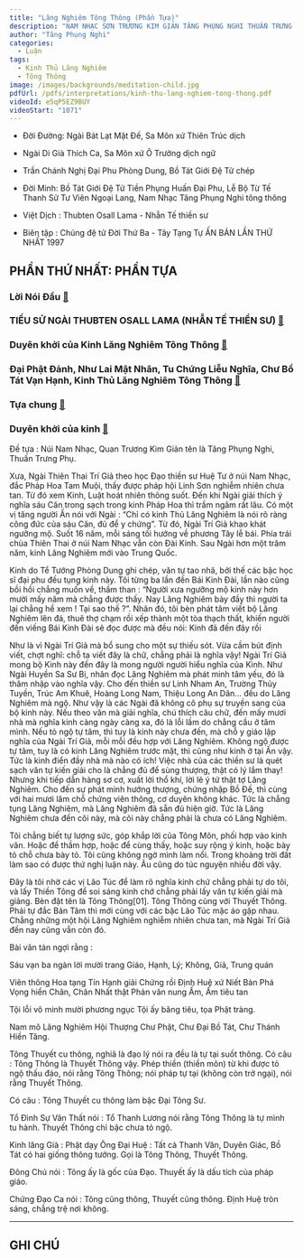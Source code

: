 ```yaml
---
title: "Lăng Nghiêm Tông Thông (Phần Tựa)"
description: "NAM NHẠC SƠN TRƯƠNG KIM GIẢN TĂNG PHỤNG NGHI THUẤN TRƯNG THIẾT ĐỀ"
author: "Tăng Phụng Nghi"
categories:
  - Luận
tags:
  - Kinh Thủ Lăng Nghiêm
  - Tông Thông
image: /images/backgrounds/meditation-child.jpg
pdfUrl: /pdfs/interpretations/kinh-thu-lang-nghiem-tong-thong.pdf
videoId: e5qP5EZ9BUY
videoStart: "1071"
---
```


- Đời Đường: Ngài Bát Lạt Mật Đế, Sa Môn xứ Thiên Trúc dịch

- Ngài Di Già Thích Ca, Sa Môn xứ Ô Trường dịch ngữ

- Trần Chánh Nghị Đại Phu Phòng Dung, Bồ Tát Giới Đệ Tử chép

- Đời Minh: Bồ Tát Giới Đệ Tử Tiền Phụng Huấn Đại Phu, Lễ Bộ Từ Tế Thanh Sử Tư Viên Ngoại Lang, Nam Nhạc Tăng Phụng Nghi tông thông

- Việt Dịch : Thubten Osall Lama - Nhẫn Tế thiền sư

- Biên tập : Chúng đệ tử Đời Thứ Ba - Tây Tạng Tự ẤN BẢN LẦN THỨ NHẤT 1997

## PHẦN THỨ NHẤT: PHẦN TỰA

### Lời Nói Đầu [🔗](https://nigioikhatsi.net/viet/gianggiai/kinhthulangnghiemtongthong/ktlgtongnghia-loinoidau.htm)

### TIỂU SỬ NGÀI THUBTEN OSALL LAMA (NHẪN TẾ THIỀN SƯ) [🔗](https://nigioikhatsi.net/viet/gianggiai/kinhthulangnghiemtongthong/ktlgtongnghia-tieusu.htm)

### Duyên khởi của Kinh Lăng Nghiêm Tông Thông [🔗](https://nigioikhatsi.net/viet/gianggiai/kinhthulangnghiemtongthong/ktlgtongnghia-duyenkhoi.htm)

### Đại Phật Đảnh, Như Lai Mật Nhân, Tu Chứng Liễu Nghĩa, Chư Bồ Tát Vạn Hạnh, Kinh Thủ Lăng Nghiêm Tông Thông [🔗](https://nigioikhatsi.net/viet/gianggiai/kinhthulangnghiemtongthong/ktlgtongnghia-1-2.htm)

### Tựa chung [🔗](https://nigioikhatsi.net/viet/gianggiai/kinhthulangnghiemtongthong/ktlgtongnghia-1-3.htm)

### Duyên khởi của kinh [🔗](https://nigioikhatsi.net/viet/gianggiai/kinhthulangnghiemtongthong/ktlgtongnghia-1-4.htm)

Đề tựa : Núi Nam Nhạc, Quan Trương Kim Giản tên là Tăng Phụng Nghi, Thuấn Trưng Phụ.

Xưa, Ngài Thiên Thai Trí Giả theo học Đạo thiền sư Huệ Tư ở núi Nam Nhạc, đắc Pháp Hoa Tam Muội, thấy được pháp hội Linh Sơn nghiễm nhiên chưa tan.
Từ đó xem Kinh, Luật hoát nhiên thông suốt.
Đến khi Ngài giải thích ý nghĩa sáu Căn trong sạch trong kinh Pháp Hoa thì trầm ngâm rất lâu.
Có một vị tăng người Ấn nói với Ngài : “Chỉ có kinh Thủ Lăng Nghiêm là nói rõ ràng công đức của sáu Căn, đủ để y chứng”.
Từ đó, Ngài Trí Giả khao khát ngưỡng mộ. Suốt 16 năm, mỗi sáng tối hướng về phương Tây lễ bái.
Phía trái chùa Thiên Thai ở núi Nam Nhạc vẫn còn Đài Kinh. Sau Ngài hơn một trăm năm, kinh Lăng Nghiêm mới vào Trung Quốc.

Kinh do Tể Tướng Phòng Dung ghi chép, văn tự tao nhã, bởi thế các bậc học sĩ đại phu đều tụng kinh này.
Tôi từng ba lần đến Bái Kinh Đài, lần nào cũng bồi hồi chẳng muốn về, thầm than : “Người xưa ngưỡng mộ kinh này hơn mười mấy năm mà chẳng được thấy.
Nay Lăng Nghiêm bày đầy thì người ta lại chẳng hề xem ! Tại sao thế ?”.
Nhân đó, tôi bèn phát tâm viết bộ Lăng Nghiêm lên đá, thuê thợ chạm rồi xếp thành một tòa thạch thất, khiến người đến viếng Bái Kinh Đài sẽ đọc được mà đều nói: Kinh đã đến đây rồi

Như là vì Ngài Trí Giả mà bổ sung cho một sự thiếu sót.
Vừa cầm bút định viết, chợt nghĩ: chỗ ta viết đây là chữ, chẳng phải là nghĩa vậy!
Ngài Trí Giả mong bộ Kinh này đến đây là mong
người người hiểu nghĩa của Kinh. Như Ngài Huyền Sa Sư Bị, nhân đọc Lăng Nghiêm mà phát minh tâm yếu, đó là thâm nhập vào nghĩa vậy.
Cho đến thiền sư Linh Nham An, Trường Thủy Tuyền, Trúc Am Khuê, Hoàng Long Nam, Thiệu Long An Dân... đều do Lăng Nghiêm mà ngộ.
Như vậy là các Ngài đã không cô phụ sự truyền sang của bộ kinh này.
Nếu theo văn mà giải nghĩa, chú thích câu chữ, đến mấy mươi nhà mà nghĩa kinh càng ngày càng xa, đó là lỗi lầm do chẳng cầu ở tâm mình.
Nếu tỏ ngộ tự tâm, thì tuy là kinh này chưa đến, mà chỗ y giáo lập nghĩa của Ngài Trí Giả, mỗi mỗi đều hợp với Lăng Nghiêm.
Không ngộ được tự tâm, tuy là có kinh Lăng
Nghiêm trước mặt, thì cũng như kinh ở tại Ấn vậy. Tức là kinh điển đầy nhà mà nào có ích!
Việc nhà của các thiền sư là quét sạch văn tự kiến giải cho là chẳng đủ để sùng thượng, thật có lý lắm thay!
Nhưng khi tiếp dẫn hàng sơ cơ, xuất lời thổ khí, lời lẽ ý tứ thật tợ Lăng Nghiêm.
Cho đến sự phát minh hướng thượng, chứng nhập Bồ Đề, thì cùng với hai mươi lăm chỗ chứng viên thông, cơ duyên không khác.
Tức là chẳng tụng Lăng Nghiêm, mà Lăng Nghiêm đã sẵn đủ hiện giờ. Tức là Lăng Nghiêm chưa đến cõi này, mà cõi này chẳng phải là chưa có Lăng Nghiêm.

Tôi chẳng biết tự lượng sức, góp khắp lời của Tông Môn, phối hợp vào kinh văn.
Hoặc để thầm hợp, hoặc để cùng thấy, hoặc suy rộng ý kinh, hoặc bày tỏ chỗ chưa bày tỏ. Tôi cũng không ngờ mình làm nổi.
Trong khoảng trời đất làm sao có được thứ nghị luận này. Âu cũng do túc nguyện nhiều đời vậy.

Đây là tôi nhờ các vị Lão Túc để làm rõ nghĩa kinh chứ chẳng phải tự do tôi, và lấy Thiền Tông để soi sáng kinh chớ chẳng phải lấy văn tự kiến giải mà giảng. Bèn đặt tên là Tông Thông[01]. Tông Thông cùng với Thuyết Thông. Phải tự đắc Bản Tâm thì mới cùng với các bậc Lão Túc mặc áo gặp nhau. Chẳng những một hội Lăng Nghiêm nghiễm nhiên chưa tan, mà Ngài Trí Giả đến nay cũng vẫn còn đó.

Bài văn tán ngợi rằng :

Sáu vạn ba ngàn lời mười trang Giáo, Hạnh, Lý; Không, Giả, Trung quán

Viên thông Hoa tạng Tín Hạnh giải Chứng rồi Định Huệ xứ Niết Bàn Phá Vọng hiển Chân, Chân Nhất thật Phản văn nung Ấm, Ấm tiêu tan

Tội lỗi vô minh mười phương ngục Tội ấy băng tiêu, tọa Phật tràng.

Nam mô Lăng Nghiêm Hội Thượng Chư Phật, Chư Đại Bồ Tát, Chư Thánh Hiền Tăng.

Tông Thuyết cu thông, nghiã là đạo lý nói ra đều là tự tại suốt thông. Có câu : Tông Thông là Thuyết Thông vậy.
Phép thiền (thiền môn) từ khi được tỏ ngộ thấu đáo, nói rằng Tông Thông; nói pháp tự tại (không còn trở ngại), nói rằng Thuyết Thông.

Có câu : Tông Thuyết cu thông làm bậc Đại Tông Sư.

Tổ Đình Sự Vân Thất nói : Tổ Thanh Lương nói rằng Tông Thông là tự mình tu hành. Thuyết Thông chỉ bậc chưa tỏ ngộ.

Kinh lăng Già : Phật dạy Ông Đại Huệ : Tất cả Thanh Văn, Duyên Giác, Bồ Tát có hai giống thông tướng. Gọi là Tông Thông, Thuyết Thông.

Đông Chú nói : Tông ấy là gốc của Đạo. Thuyết ấy là dấu tích của pháp giáo.

Chứng Đạo Ca nói : Tông cũng thông, Thuyết cũng thông. Định Huệ tròn sáng, chẳng trệ nơi không.

<hr class="blog-rule" />

## GHI CHÚ

[^1]: ⭐️
